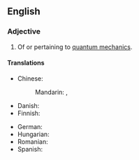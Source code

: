 {{also|quantum-mechanical}}

==English==

===Adjective===
{{en-adj|-}}

# Of or pertaining to [[quantum mechanics]].

====Translations====
{{trans-top|of or pertaining to quantum mechanics}}
* Chinese:
*: Mandarin: {{t+|cmn|[[量子力學]][[的]]|sc=Hani}}, {{t+|cmn|[[量子力学]][[的]]|tr=liàngzǐ lìxué de|sc=Hani}}
* Danish: {{t|da|kvantemekanisk}}
* Finnish: {{t|fi|kvanttimekaaninen}}
{{trans-mid}}
* German: {{t+|de|quantenmechanisch}}
* Hungarian: {{t+|hu|kvantummechanikai}}
* Romanian: {{t|ro|de mecanică cuantică}}
* Spanish: {{t-needed|es}}
{{trans-bottom}}